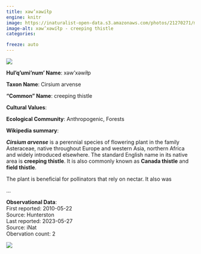 ```yaml
---
title: xəw’xəwíłp
engine: knitr
image: https://inaturalist-open-data.s3.amazonaws.com/photos/21270271/medium.jpeg
image-alt: xəw’xəwíłp - creeping thistle
categories:

freeze: auto
---
```

![](https://inaturalist-open-data.s3.amazonaws.com/photos/21270271/medium.jpeg){fig-alt="xəw’xəwíłp - creeping thistle"}

**Hul'q'umi'num' Name**: xəw’xəwíłp



**Taxon Name**: Cirsium arvense

**"Common" Name**: creeping thistle

**Cultural Values**:  

::: {layout-nrow=1 style="width:60%"}

:::

**Ecological Community**: Anthropogenic, Forests

**Wikipedia summary**:  
<p class="mw-empty-elt">
</p>

<p><i><b>Cirsium arvense</b></i> is a perennial species of flowering plant in the family Asteraceae, native throughout Europe and western Asia, northern Africa and widely introduced elsewhere. The standard English name in its native area is <b>creeping thistle</b>. It is also commonly known as <b>Canada thistle</b> and <b>field thistle</b>.
</p><p>The plant is beneficial for pollinators that rely on nectar. It also was</p>...

**Observational Data**:   
First reported: 2010-05-22  
Source: Hunterston  
Last reported: 2023-05-27  
Source: iNat  
Obervation count: 2

![](community_dist.png)
